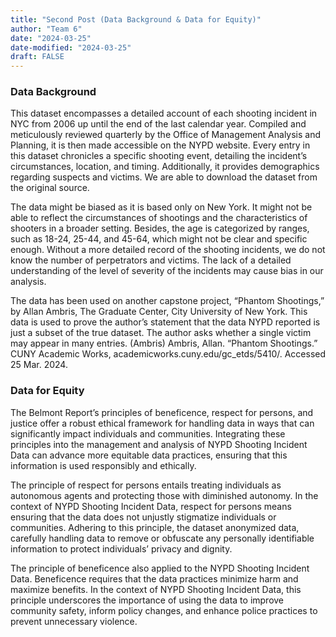 ```yaml
---
title: "Second Post (Data Background & Data for Equity)"
author: "Team 6"
date: "2024-03-25"
date-modified: "2024-03-25"
draft: FALSE
---
```

### Data Background

This dataset encompasses a detailed account of each shooting incident in NYC from 2006 up until the end of the last calendar year. Compiled and meticulously reviewed quarterly by the Office of Management Analysis and Planning, it is then made accessible on the NYPD website. Every entry in this dataset chronicles a specific shooting event, detailing the incident's circumstances, location, and timing. Additionally, it provides demographics regarding suspects and victims. We are able to download the dataset from the original source.

The data might be biased as it is based only on New York. It might not be able to reflect the circumstances of shootings and the characteristics of shooters in a broader setting. Besides, the age is categorized by ranges, such as 18-24, 25-44, and 45-64, which might not be clear and specific enough. Without a more detailed record of the shooting incidents, we do not know the number of perpetrators and victims. The lack of a detailed understanding of the level of severity of the incidents may cause bias in our analysis. 

The data has been used on another capstone project, “Phantom Shootings,” by Allan Ambris, The Graduate Center, City University of New York. This data is used to prove the author’s statement that the data NYPD reported is just a subset of the true dataset. The author asks whether a single victim may appear in many entries. (Ambris)
Ambris, Allan. “Phantom Shootings.” CUNY Academic Works, academicworks.cuny.edu/gc_etds/5410/. Accessed 25 Mar. 2024. 

### Data for Equity

The Belmont Report's principles of beneficence, respect for persons, and justice offer a robust ethical framework for handling data in ways that can significantly impact individuals and communities. Integrating these principles into the management and analysis of NYPD Shooting Incident Data can advance more equitable data practices, ensuring that this information is used responsibly and ethically.

The principle of respect for persons entails treating individuals as autonomous agents and protecting those with diminished autonomy. In the context of NYPD Shooting Incident Data, respect for persons means ensuring that the data does not unjustly stigmatize individuals or communities. Adhering to this principle, the dataset anonymized data, carefully handling data to remove or obfuscate any personally identifiable information to protect individuals' privacy and dignity.

The principle of beneficence also applied to the NYPD Shooting Incident Data. Beneficence requires that the data practices minimize harm and maximize benefits. In the context of NYPD Shooting Incident Data, this principle underscores the importance of using the data to improve community safety, inform policy changes, and enhance police practices to prevent unnecessary violence.

